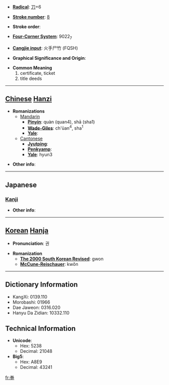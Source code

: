 * '''[[Wiktionary:Chinese radical index| Radical]]''': [[Wiktionary:Chinese radical index 刀|刀]]+6

* '''[[Wiktionary:Chinese total strokes index|Stroke number]]''': [[Wiktionary:Chinese total strokes index 8|8]]

* '''Stroke order''': 

* '''[[Wiktionary:Chinese four corner index|Four-Corner System]]''': 9022<sub>7</sub>

* '''[[Wiktionary:Chinese Cangjie index|Cangjie input]]''': 火手尸竹 (FQSH)

* '''Graphical Significance and Origin''': 

* '''Common Meaning'''
*#certificate, ticket
*# title deeds


----

== [[Chinese]] [[Hanzi]] ==

* '''Romanizations'''
** [[Mandarin]]
*** '''[[Pinyin]]''': quàn (quan4), shā (sha1)
*** '''[[Wade-Giles]]''': ch'üan<sup>4</sup>, sha<sup>1</sup>
*** '''[[Yale]]''': 
**[[Cantonese]]
***'''[[Jyutping]]''':
***'''[[Penkyamp]]''': 
***'''[[Yale]]''': hyun3

* '''Other info''': 

----

==Japanese==
===[[Kanji]]===
{{kanji|on readings=[[けん]] (ken)|kun readings=[[わりふ]] (warifu), [[てがた]] (tegata)}}

* '''Other info''':  

----

== [[Korean]] [[Hanja]] ==

* '''Pronunciation''': 권

* '''Romanization'''
** '''[[The 2000 South Korean Revised Romanization|The 2000 South Korean Revised]]''': gwon
** '''[[McCune-Reischauer]]''': kwŏn

----

== Dictionary Information ==

* KangXi: 0139.110
* Morobashi: 01966
* Dae Jaweon: 0316.020
* Hanyu Da Zidian: 10332.110

== Technical Information ==

* '''Unicode''':
** Hex: 5238
** Decimal: 21048
* '''Big5''':
** Hex: A8E9
** Decimal: 43241

[[fr:券]]